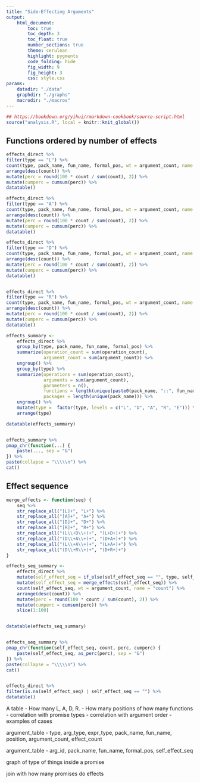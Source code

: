```yaml
---
title: "Side-Effecting Arguments"
output:
    html_document:
        toc: true
        toc_depth: 3
        toc_float: true
        number_sections: true
        theme: cerulean
        highlight: pygments
        code_folding: hide
        fig_width: 9
        fig_height: 3
        css: style.css
params:
    datadir: "./data"
    graphdir: "./graphs"
    macrodir: "./macros"
---
```


```r
## https://bookdown.org/yihui/rmarkdown-cookbook/source-script.html
source("analysis.R", local = knitr::knit_global())
```

## Functions ordered by number of effects

```r
effects_direct %>%
filter(type == "L") %>%
count(type, pack_name, fun_name, formal_pos, wt = argument_count, name = "count") %>%
arrange(desc(count)) %>%
mutate(perc = round(100 * count / sum(count), 2)) %>%
mutate(cumperc = cumsum(perc)) %>%
datatable()

effects_direct %>%
filter(type == "A") %>%
count(type, pack_name, fun_name, formal_pos, wt = argument_count, name = "count") %>%
arrange(desc(count)) %>%
mutate(perc = round(100 * count / sum(count), 2)) %>%
mutate(cumperc = cumsum(perc)) %>%
datatable()

effects_direct %>%
filter(type == "D") %>%
count(type, pack_name, fun_name, formal_pos, wt = argument_count, name = "count") %>%
arrange(desc(count)) %>%
mutate(perc = round(100 * count / sum(count), 2)) %>%
mutate(cumperc = cumsum(perc)) %>%
datatable()


effects_direct %>%
filter(type == "R") %>%
count(type, pack_name, fun_name, formal_pos, wt = argument_count, name = "count") %>%
arrange(desc(count)) %>%
mutate(perc = round(100 * count / sum(count), 2)) %>%
mutate(cumperc = cumsum(perc)) %>%
datatable()
```

```r
effects_summary <-
    effects_direct %>%
    group_by(type, pack_name, fun_name, formal_pos) %>%
    summarize(operation_count = sum(operation_count),
              argument_count = sum(argument_count)) %>%
    ungroup() %>%
    group_by(type) %>%
    summarize(operations = sum(operation_count),
              arguments = sum(argument_count),
              parameters = n(),
              functions = length(unique(paste0(pack_name, "::", fun_name))),
              packages = length(unique(pack_name))) %>%
    ungroup() %>%
    mutate(type =  factor(type, levels = c("L", "D", "A", "R", "E"))) %>%
    arrange(type)

datatable(effects_summary)


effects_summary %>%
pmap_chr(function(...) {
    paste(..., sep = "&")
}) %>%
paste(collapse = "\\\\\n") %>%
cat()
```


## Effect sequence

```r

merge_effects <- function(seq) {
    seq %>%
    str_replace_all("[L]+", "L+") %>%
    str_replace_all("[A]+", "A+") %>%
    str_replace_all("[D]+", "D+") %>%
    str_replace_all("[R]+", "R+") %>%
    str_replace_all("(L\\+D\\+)+", "(L+D+)+") %>%
    str_replace_all("(D\\+A\\+)+", "(D+A+)+") %>%
    str_replace_all("(L\\+A\\+)+", "(L+A+)+") %>%
    str_replace_all("(D\\+R\\+)+", "(D+R+)+")
}

effects_seq_summary <-
    effects_direct %>%
    mutate(self_effect_seq = if_else(self_effect_seq == "", type, self_effect_seq)) %>%
    mutate(self_effect_seq = merge_effects(self_effect_seq)) %>%
    count(self_effect_seq, wt = argument_count, name = "count") %>%
    arrange(desc(count)) %>%
    mutate(perc = round(100 * count / sum(count), 2)) %>%
    mutate(cumperc = cumsum(perc)) %>%
    slice(1:100)


datatable(effects_seq_summary)


effects_seq_summary %>%
pmap_chr(function(self_effect_seq, count, perc, cumperc) {
    paste(self_effect_seq, as_perc(perc), sep = "&")
}) %>%
paste(collapse = "\\\\\n") %>%
cat()


effects_direct %>%
filter(is.na(self_effect_seq) | self_effect_seq == "") %>%
datatable()
```


A table
- How many L, A, D, R.
- How many positions of how many functions
- correlation with promise types
- correlation with argument order
- examples of cases



argument_table
- type, arg_type, expr_type, pack_name, fun_name, position, argument_count, effect_count


argument_table
- arg_id, pack_name, fun_name, formal_pos, self_effect_seq


graph of type of things inside a promise

join with how many promises do effects
